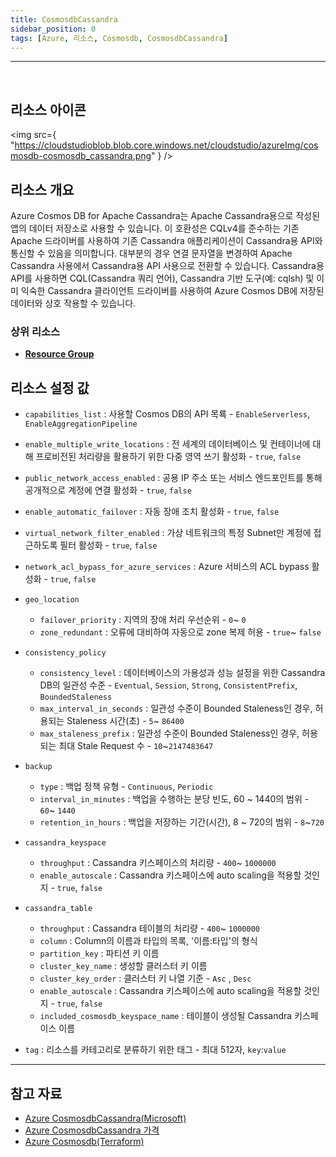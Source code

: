 ```yaml
---
title: CosmosdbCassandra
sidebar_position: 0
tags: [Azure, 리소스, Cosmosdb, CosmosdbCassandra]
---
```


<hr />
<br />


## 리소스 아이콘

<img
    src={
        "https://cloudstudioblob.blob.core.windows.net/cloudstudio/azureImg/cosmosdb-cosmosdb_cassandra.png"
    }
/>

## 리소스 개요

Azure Cosmos DB for Apache Cassandra는 Apache Cassandra용으로 작성된 앱의 데이터 저장소로 사용할 수 있습니다.
이 호환성은 CQLv4를 준수하는 기존 Apache 드라이버를 사용하여 기존 Cassandra 애플리케이션이 Cassandra용 API와 통신할 수 있음을 의미합니다.
대부분의 경우 연결 문자열을 변경하여 Apache Cassandra 사용에서 Cassandra용 API 사용으로 전환할 수 있습니다.
Cassandra용 API를 사용하면 CQL(Cassandra 쿼리 언어), Cassandra 기반 도구(예: cqlsh) 및 이미 익숙한 Cassandra 클라이언트 드라이버를 사용하여 Azure Cosmos DB에 저장된 데이터와 상호 작용할 수 있습니다.

### 상위 리소스

-   [**Resource Group**](https://docs.cstudio.app/docs/resource/azure/Base/ResourceGroup)

## 리소스 설정 값

-   `capabilities_list` : 사용할 Cosmos DB의 API 목룍 - `EnableServerless`, `EnableAggregationPipeline`

-   `enable_multiple_write_locations` : 전 세계의 데이터베이스 및 컨테이너에 대해 프로비전된 처리량을 활용하기 위한 다중 영역 쓰기 활성화 - `true`, `false`

-   `public_network_access_enabled` : 공용 IP 주소 또는 서비스 엔드포인트를 통해 공개적으로 계정에 연결 활성화 - `true`, `false`

-   `enable_automatic_failover` : 자동 장애 조치 활성화 - `true`, `false`

-   `virtual_network_filter_enabled` : 가상 네트워크의 특정 Subnet만 계정에 접근하도록 필터 활성화 - `true`, `false`

-   `network_acl_bypass_for_azure_services` : Azure 서비스의 ACL bypass 활성화 - `true`, `false`

-   `geo_location`

    -   `failover_priority` : 지역의 장애 처리 우선순위 - `0`~ `0`
    -   `zone_redundant` : 오류에 대비하여 자동으로 zone 복제 허용 - `true`~ `false`

-   `consistency_policy`

    -   `consistency_level` : 데이터베이스의 가용성과 성능 설정을 위한 Cassandra DB의 일관성 수준 - `Eventual`, `Session`, `Strong`, `ConsistentPrefix`, `BoundedStaleness`
    -   `max_interval_in_seconds` : 일관성 수준이 Bounded Staleness인 경우, 허용되는 Staleness 시간(초) - `5`~ `86400`
    -   `max_staleness_prefix` : 일관성 수준이 Bounded Staleness인 경우, 허용되는 최대 Stale Request 수 - `10`~`2147483647`

-   `backup`

    -   `type` : 백업 정책 유형 - `Continuous`, `Periodic`
    -   `interval_in_minutes` : 백업을 수행하는 분당 빈도, 60 ~ 1440의 범위 - `60`~ `1440`
    -   `retention_in_hours` : 백업을 저장하는 기간(시간), 8 ~ 720의 범위 - `8`~`720`

-   `cassandra_keyspace`

    -   `throughput` : Cassandra 키스페이스의 처리량 - `400`~ `1000000`
    -   `enable_autoscale` : Cassandra 키스페이스에 auto scaling을 적용할 것인지 - `true`, `false`

-   `cassandra_table`

    -   `throughput` : Cassandra 테이블의 처리량 - `400`~ `1000000`
    -   `column` : Column의 이름과 타입의 목록, '이름:타입'의 형식
    -   `partition_key` : 파티션 키 이름
    -   `cluster_key_name` : 생성할 클러스터 키 이름
    -   `cluster_key_order` : 클러스터 키 나열 기준 - `Asc` , `Desc`
    -   `enable_autoscale` : Cassandra 키스페이스에 auto scaling을 적용할 것인지 - `true`, `false`
    -   `included_cosmosdb_keyspace_name` : 테이블이 생성될 Cassandra 키스페이스 이름

-   `tag` : 리소스를 카테고리로 분류하기 위한 태그 - 최대 512자, `key`:`value`

---

## 참고 자료

-   [Azure CosmosdbCassandra(Microsoft)](https://learn.microsoft.com/ko-kr/azure/cosmos-db/introduction)
-   [Azure CosmosdbCassandra 가격](https://azure.microsoft.com/en-us/pricing/details/cosmos-db/autoscale-provisioned/)
-   [Azure Cosmosdb(Terraform)](https://registry.terraform.io/providers/hashicorp/azurerm/latest/docs/resources/cosmosdb_account)
